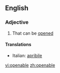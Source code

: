 ==English==

===Adjective===
{{en-adj}}

# That can be [[opened]]

====Translations====
{{top}}
*Italian: [[apribile]]
{{mid}}

{{bottom}}

[[vi:openable]]
[[zh:openable]]